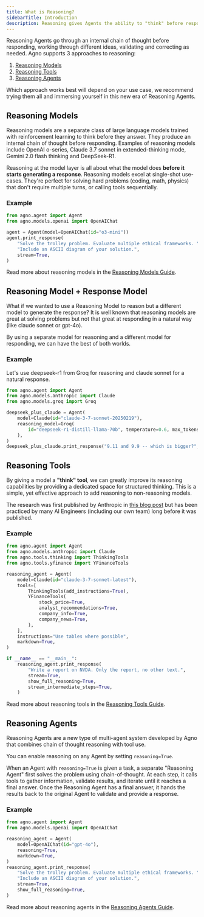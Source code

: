 ```yaml
---
title: What is Reasoning?
sidebarTitle: Introduction
description: Reasoning gives Agents the ability to "think" before responding and "analyze" the results of their actions (i.e. tool calls), greatly improving the Agents' ability to solve problems that require sequential tool calls.
---
```


Reasoning Agents go through an internal chain of thought before responding, working through different ideas, validating and correcting as needed. Agno supports 3 approaches to reasoning:
1. [Reasoning Models](#reasoning-models)
2. [Reasoning Tools](#reasoning-tools)
3. [Reasoning Agents](#reasoning-agents)

Which approach works best will depend on your use case, we recommend trying them all and immersing yourself in this new era of Reasoning Agents.

## Reasoning Models

Reasoning models are a separate class of large language models trained with reinforcement learning to think before they answer. They produce an internal chain of thought before responding. Examples of reasoning models include OpenAI o-series, Claude 3.7 sonnet in extended-thinking mode, Gemini 2.0 flash thinking and DeepSeek-R1.

Reasoning at the model layer is all about what the model does **before it starts generating a response**. Reasoning models excel at single-shot use-cases. They're perfect for solving hard problems (coding, math, physics) that don't require multiple turns, or calling tools sequentially.

### Example

```python o3_mini.py
from agno.agent import Agent
from agno.models.openai import OpenAIChat

agent = Agent(model=OpenAIChat(id="o3-mini"))
agent.print_response(
    "Solve the trolley problem. Evaluate multiple ethical frameworks. "
    "Include an ASCII diagram of your solution.",
    stream=True,
)
```

Read more about reasoning models in the [Reasoning Models Guide](/reasoning/reasoning-models).

## Reasoning Model + Response Model

What if we wanted to use a Reasoning Model to reason but a different model to generate the response? It is well known that reasoning models are great at solving problems but not that great at responding in a natural way (like claude sonnet or gpt-4o).

By using a separate model for reasoning and a different model for responding, we can have the best of both worlds.

### Example

Let's use deepseek-r1 from Groq for reasoning and claude sonnet for a natural response.

```python deepseek_plus_claude.py
from agno.agent import Agent
from agno.models.anthropic import Claude
from agno.models.groq import Groq

deepseek_plus_claude = Agent(
    model=Claude(id="claude-3-7-sonnet-20250219"),
    reasoning_model=Groq(
        id="deepseek-r1-distill-llama-70b", temperature=0.6, max_tokens=1024, top_p=0.95
    ),
)
deepseek_plus_claude.print_response("9.11 and 9.9 -- which is bigger?", stream=True)
```

## Reasoning Tools

By giving a model a **"think" tool**, we can greatly improve its reasoning capabilities by providing a dedicated space for structured thinking. This is a simple, yet effective approach to add reasoning to non-reasoning models.

The research was first published by Anthropic in [this blog post](https://www.anthropic.com/engineering/claude-think-tool) but has been practiced by many AI Engineers (including our own team) long before it was published.

### Example

```python claude_thinking_tools.py
from agno.agent import Agent
from agno.models.anthropic import Claude
from agno.tools.thinking import ThinkingTools
from agno.tools.yfinance import YFinanceTools

reasoning_agent = Agent(
    model=Claude(id="claude-3-7-sonnet-latest"),
    tools=[
        ThinkingTools(add_instructions=True),
        YFinanceTools(
            stock_price=True,
            analyst_recommendations=True,
            company_info=True,
            company_news=True,
        ),
    ],
    instructions="Use tables where possible",
    markdown=True,
)

if __name__ == "__main__":
    reasoning_agent.print_response(
        "Write a report on NVDA. Only the report, no other text.",
        stream=True,
        show_full_reasoning=True,
        stream_intermediate_steps=True,
    )
```

Read more about reasoning tools in the [Reasoning Tools Guide](/reasoning/reasoning-tools).

## Reasoning Agents

Reasoning Agents are a new type of multi-agent system developed by Agno that combines chain of thought reasoning with tool use.

You can enable reasoning on any Agent by setting `reasoning=True`.

When an Agent with `reasoning=True` is given a task, a separate "Reasoning Agent" first solves the problem using chain-of-thought. At each step, it calls tools to gather information, validate results, and iterate until it reaches a final answer. Once the Reasoning Agent has a final answer, it hands the results back to the original Agent to validate and provide a response.

### Example

```python reasoning_agent.py
from agno.agent import Agent
from agno.models.openai import OpenAIChat

reasoning_agent = Agent(
    model=OpenAIChat(id="gpt-4o"),
    reasoning=True,
    markdown=True,
)
reasoning_agent.print_response(
    "Solve the trolley problem. Evaluate multiple ethical frameworks. "
    "Include an ASCII diagram of your solution.",
    stream=True,
    show_full_reasoning=True,
)
```

Read more about reasoning agents in the [Reasoning Agents Guide](/reasoning/reasoning-agents).
